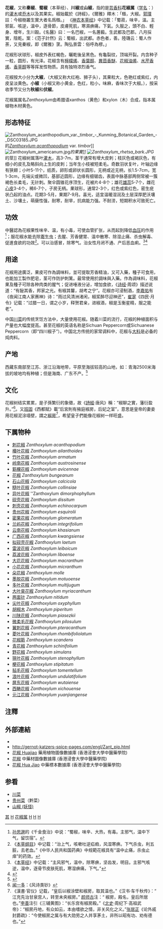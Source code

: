 {{Automatic taxobox
| fossil_range = {{fossil range|中新世|現代}}
| image = Poivre fond blanc.jpg
| image_width = 250px
| image_caption = 川椒
| taxon = Zanthoxylum
| authority = [[Carl_Linnaeus|L.]], 1753<ref name="GRIN">{{cite web |url=http://www.ars-grin.gov/cgi-bin/npgs/html/genus.pl?13017 |title=Genus: ''Zanthoxylum'' L. |work=Germplasm Resources Information Network |publisher=US Department of Agriculture |date=2008-03-21 |accessdate=2010-06-21 |archive-url=https://web.archive.org/web/20090507021636/http://www.ars-grin.gov/cgi-bin/npgs/html/genus.pl?13017 |archive-date=2009-05-07 |dead-url=yes |df= }}</ref>
| type_species = ''[[Zanthoxylum_americanum|Zanthoxylum americanum]]''
| type_species_authority = [[Philip_Miller|Mill.]]<ref>{{cite web |url=http://www.tropicos.org/Name/40028189 |title=''!Zanthoxylum'' L. |work=TROPICOS |publisher=Missouri Botanical Garden |accessdate=2010-02-26 |archive-url=https://web.archive.org/web/20100910093951/http://www.tropicos.org/Name/40028189 |archive-date=2010-09-10 |dead-url=no |df= }}</ref>
| synonyms = ''Fagara'' <small>L.</small><br/>
''Ochroxylum'' <small>[[Johann_Christian_Daniel_von_Schreber|Schreb.]]</small><br/>
''Xanthoxylum'' <small>[[Philip_Miller|Mill.]]</small><ref name="GRIN"/>
| subdivision_ranks = 种
| subdivision =
* [[食茱萸|食茱萸]] ''Zanthoxylum ailanthoides''
* [[两面针|两面针]] ''Zanthoxylum nitidum''
* [[青花椒|青花椒]] ''Zanthoxylum schinifolium''
* [[野花椒|野花椒]] ''Zanthoxylum simulans''
等。
}}
{{Distinguish|花膠}}
'''花椒'''，又称'''秦椒'''、'''蜀椒'''（本草经）、'''川椒'''或'''山椒'''，指的是[[芸香科|芸香科]]'''花椒属'''（[[学名|学名]]：''{{lang|la|Zanthoxylum}}''）的[[灌木|灌木]]或[[乔木|乔木]]以及其果实。椒始載於《詩經》，《爾雅》釋木：「檓，大椒。[[郭璞|郭璞]]註：今椒樹叢生實大者名爲檓。」
《[[神农本草经|神农本草经]]》中记载：「蜀菽，味辛，溫。主邪氣、咳逆，溫中，逐骨節，皮膚死肌，寒濕痹痛，下氣。久服之，頭不白、輕身、增年，生川穀。《名醫》曰：一名巴椒，一名蓎藙。生武都及巴郡。八月採實，陰乾。案：《范子計然》云：蜀椒，出武都。赤色者，善。陸璣云：蜀人作荼，又見秦椒，即《爾雅》莍。陶弘景雲：俗呼為樛。」

花椒形状球形，椒皮外表红楬色，曬乾後呈黑色。有龜裂纹，顶端开裂。内含种子一粒，圆形，有光泽。花椒含有[[檸檬烯|檸檬烯]]、[[香葉醇|香葉醇]]、[[異茴香醚|異茴香醚]]、[[花椒油烯|花椒油烯]]、[[水芹香烯|水芹香烯]]、[[香草醇|香草醇]]等等挥发性物质。具有独特浓烈香气。

花椒按大小分为'''大椒'''，（大椒又称大红袍、狮子头），其果粒大，色艳红或紫红，内皮呈淡黄色。'''小椒'''（小椒又称小黄金，色红，粒小，味麻，香味次于大椒。），按采收季节又分为'''秋椒'''和'''伏椒'''。

花椒属属名''Zanthoxylum''由希腊语xanthos（黄色）和xylon（木）合成，指本属植物木材黄色。

== 形态特征 ==
[[File:Zanthoxylum_acanthopodium_var._timbor_-_Kunming_Botanical_Garden_-_DSC03185.JPG|thumb]]的''[[Zanthoxylum_acanthopodium|Zanthoxylum acanthopodium]]'' var. ''timbor'']]
[[File:Zanthoxylum_americanum.jpg|thumb]]''的果實]]
[[File:Zanthoxylum_rhetsa_bark.JPG|thumb]]''的莖]]
花椒树属落叶[[灌木|灌木]]，高3-7m，茎干通常有增大皮刺；枝灰色或褐灰色，有细小的皮孔及略斜向上生的皮刺；当年生小枝被短柔毛。奇数羽状复叶，叶轴边缘有狭翅；小叶5-11个，纸质，卵形或卵状长圆形，无柄或近无柄，长1.5-7cm，宽1-3cm，先端尖或微凹，基部近圆形，边缘有细锯齿，表面中脉基部两侧常被一簇褐色长柔毛，无针刺。聚伞圆锥花序顶生，花被片4-8个；雄花[[雄蕊|雄蕊]]5-7个，雌花[[心皮|心皮]]3-4个，稀6-7个，子房无柄。果球形，通常2-3个，红色或紫红色，密生疣状凸起的油点。花期3-5月，果期7-9月。喜光，适宜温暖湿润及土层深厚肥沃壤土、沙壤土，萌蘖性强，耐寒，耐旱，抗病能力强。不耐涝，短期积水可致死亡。

== 功效 ==
中醫認為花椒果性味辛、温，有小毒，可使血管扩张，从而起到降低[[血压|血压]]的作用<ref>[[孙思邈|孙思邈]]的《千金食治》中说：“蜀椒，味辛、大热，有毒。主邪气，温中下气，留饮宿”。</ref>；服花椒水能去除[[寄生虫|寄生虫]]；去腥、芳香健胃、温中散寒、除湿止痛、杀虫解毒、促進食欲的功效<ref>《[[本草纲目|本草纲目]]》中记载：“治上气，咳嗽吐逆疝瘕，风湿寒痹。下气杀虫，利五脏，去老血。”《中华人民共和国药典》中规範花椒具有“温中止痛，杀虫止痒”的药效。</ref>。可以治感冒，除寒气。治女性月闭不通、产后恶血痢。<ref>《[[本草经|本草经]]》中记载：“主风邪气，温中，除寒痹，坚齿发，明目。主邪气咳逆，温中，逐骨节皮肤死肌，寒湿痹痛，下气。”</ref><ref>{{cite book |author1=甄权 |title=药性论 |date=唐 |publisher=Anhui ke xue ji shu chu ban she |isbn=9787533735500 |edition=第一版 |accessdate=2020-06-28}}</ref>

== 用途 ==
花椒用途廣泛，果皮可作為調味料，並可提取芳香精油，又可入藥，種子可食用，也能加工製作肥皂，茎可作防护刺篱。最常使用於調味與入藥。作為调味料，花椒果及種子可除各种肉类的腥气；促进唾液分泌，增加食欲，《[[诗经|诗经]]·周颂》描述说道：“有飶其香，邦家之光。有椒其馨，胡考之宁”。花椒亦可浸制酒，[[李嘉佑|李嘉佑]]有《夜闻江南人家赛神》诗：“雨过风清洲渚闲，椒浆醉尽迎神还”，[[崔寔|崔寔]]《四民·月令》记载：“过腊一日，谓之小岁，释贺君亲，进椒酒，椒是玉衡星精，服之能老”。

中国[[川菜|川菜]]的传统烹饪方法中，大量使用花椒。随着川菜的流行，花椒的种植面积与产量也大幅度提高。甚至花椒的英语名称是Sichuan Peppercorn或Sichuanese Peppercorn（即“四川椒子”）。中国北方传统的家常调料中，花椒与[[八角|大料]]是必备的炖肉料。

== 产地 ==
西藏东南部至江苏、浙江沿海地带，平原至海拔较高的山地，如：青海2500米海拔的坡地均有种植；但是海南、广东不产。<ref>{{cite web |title=花椒 |url=http://www.iplant.cn/info/Zanthoxylum%20bungeanum?t=z |website=植物智 |publisher=中国科学院植物研究所 系统与进化植物学国家重点实验室 |accessdate=2020-06-28 |archive-date=2020-06-28 |archive-url=https://web.archive.org/web/20200628041922/http://www.iplant.cn/info/Zanthoxylum%20bungeanum?t=z |dead-url=no }}</ref>

== 文化 ==
花椒树结实累累，是子孫繁衍的象徵，故《[[詩經|詩經]]·唐风》稱：“椒聊之實，藩衍盈升。”<ref>[[闻一多|闻一多]]：《风诗类钞》</ref>。又[[班固|班固]]《西都賦》載“后宮則有掖庭椒房，后妃之室”，意思是皇帝的妻妾用花椒泥涂墙壁，謂之[[椒房|椒房]]<ref>《漢書·官仪》记载，“皇后以椒涂壁和椒房，取其温也。”《汉书·车千秋传》：“ 江充先治甘泉宫人，转至未央椒房。” [[颜师古|颜师古]]注：“ 椒房，殿名，皇后所居也。”[[李善|李善]]注引《三辅黄图》：“长乐宫有椒房殿。”《[[北史|北史]]·周纪下·高祖武帝》：“椒房丹地，有众如云，本由嗜欲之情，非关风化之义。”[[张居正|张居正]]《论外戚封爵疏》：“今使椒房之属与有大勋劳之人并享茅土，非所以昭有功、劝有德也。”</ref>，希望皇子們能像花椒树一样旺盛。

==下属物种==
* [[刺花椒|刺花椒]] ''Zanthoxylum acanthopodium''
* [[椿叶花椒|椿叶花椒]] ''Zanthoxylum ailanthoides''
* [[竹叶花椒|竹叶花椒]] ''Zanthoxylum armatum''
* [[岭南花椒|岭南花椒]] ''Zanthoxylum austrosinense''
* [[簕欓花椒|簕欓花椒]] ''Zanthoxylum avicennae''
* [[花椒|花椒]] ''Zanthoxylum bungeanum''
* [[石山花椒|石山花椒]] ''Zanthoxylum calcicola''
* [[糙叶花椒|糙叶花椒]] ''Zanthoxylum collinsiae''
* [[异叶花椒|异叶花椒]] ''Zanthoxylum dimorphophyllum
* [[砚壳花椒|砚壳花椒]] ''Zanthoxylum dissitum''
* [[刺壳花椒|刺壳花椒]] ''Zanthoxylum echinocarpum''
* [[贵州花椒|贵州花椒]] ''Zanthoxylum esquirolii''
* [[密果花椒|密果花椒]] ''Zanthoxylum glomeratum''
* [[兰屿花椒|兰屿花椒]] ''Zanthoxylum integrifolium''
* [[云南花椒|云南花椒]] ''Zanthoxylum khasianum''
* [[广西花椒|广西花椒]] ''Zanthoxylum kwangsiense''
* [[拟砚壳花椒|拟砚壳花椒]] ''Zanthoxylum laetum''
* [[雷波花椒|雷波花椒]] ''Zanthoxylum leiboicum''
* [[荔波花椒|荔波花椒]] ''Zanthoxylum liboense''
* [[大花花椒|大花花椒]] ''Zanthoxylum macranthum''
* [[小花花椒|小花花椒]] ''Zanthoxylum micranthum''
* [[朵花椒|朵花椒]] ''Zanthoxylum molle''
* [[墨脱花椒|墨脱花椒]] ''Zanthoxylum motuoense''
* [[多叶花椒|多叶花椒]] ''Zanthoxylum multijugum''
* [[大叶臭花椒|大叶臭花椒]] ''Zanthoxylum myriacanthum''
* [[两面针|两面针]] ''Zanthoxylum nitidum''
* [[尖叶花椒|尖叶花椒]] ''Zanthoxylum oxyphyllum''
* [[胡椒木|胡椒木]] ''Zanthoxylum piperitum''
* [[川陕花椒|川陕花椒]] ''Zanthoxylum piasezkii''
* [[微柔毛花椒|微柔毛花椒]] ''Zanthoxylum pilosulum''
* [[翼刺花椒|翼刺花椒]] ''Zanthoxylum pteracanthum''
* [[菱叶花椒|菱叶花椒]] ''Zanthoxylum rhombifoliolatum''
* [[花椒簕|花椒簕]] ''Zanthoxylum scandens''
* [[青花椒|青花椒]] ''Zanthoxylum schinifolium''
* [[野花椒|野花椒]] ''Zanthoxylum simulans''
* [[狭叶花椒|狭叶花椒]] ''Zanthoxylum stenophyllum''
* [[梗花椒|梗花椒]] ''Zanthoxylum stipitatum''
* [[毡毛花椒|毡毛花椒]] ''Zanthoxylum tomentellum''
* [[浪叶花椒|浪叶花椒]] ''Zanthoxylum undulatifolium''
* [[屏东花椒|屏东花椒]] ''Zanthoxylum wutaiense''
* [[西畴花椒|西畴花椒]] ''Zanthoxylum xichouense''
* [[元江花椒|元江花椒]] ''Zanthoxylum yuanjiangense''

== 注釋 ==
{{reflist}}

== 外部連結 ==
{{Commons|Zanthoxylum}}
{{Wikispecies|Zanthoxylum}}
* {{zh-hans}}{{CVH|Zanthoxylum}}
* http://gernot-katzers-spice-pages.com/engl/Zant_pip.html {{Wayback|url=http://gernot-katzers-spice-pages.com/engl/Zant_pip.html |date=20121119072929 }}
* [http://libproject.hkbu.edu.hk/was40/detail?lang=ch&channelid=1288&searchword=herb_id=D00045 花椒 Huajiao] {{Wayback|url=http://libproject.hkbu.edu.hk/was40/detail?lang=ch&channelid=1288&searchword=herb_id=D00045 |date=20130927210711 }} 藥用植物圖像數據庫 (香港浸會大學中醫藥學院) {{zh}}{{en}}
*[https://sys01.lib.hkbu.edu.hk/cmed/mmid/detail.php?pid=B00182 花椒] 中藥材圖像數據庫  (香港浸會大學中醫藥學院) {{zh}}{{en}} 
* [http://libproject.hkbu.edu.hk/was40/detail?channelid=44273&searchword=herb_id=D00658 花椒 Hua Jiao] {{Wayback|url=http://libproject.hkbu.edu.hk/was40/detail?channelid=44273&searchword=herb_id=D00658 |date=20130929115003 }} 中藥標本數據庫 (香港浸會大學中醫藥學院) {{zh-hant}}{{en}}

== 参看 ==
* [[川菜|川菜]]
* [[贵州菜|贵州菜]]（黔菜）
* [[山椒_(妖怪)|山椒 (妖怪)]]
{{Taxonbar|from=Q147050}}

[[Category:藥用植物|其]]
[[Category:調味料|H]]
[[Category:花椒属|]]
[[Category:食療|H]]
[[Category:卡尔·林奈命名的生物分类|H]]
[[Category:1753年描述的分类群|H]]
